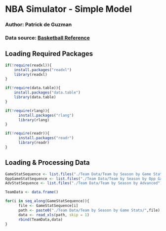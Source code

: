 # NBA Simulator - Simple Model
### Author: Patrick de Guzman
### Data source: [Basketball Reference](https://www.basketball-reference.com/)

## Loading Required Packages
```r
if(!require(readxl)){
    install.packages("readxl")
    library(readxl)
}

if(!require(data.table)){
    install.packages("data.table")
    library(data.table)
}

if(!require(rlang)){
      install.packages("rlang")
      library(rlang)
}

if(!require(readr)){
      install.packages("readr")
      library(readr)
}
```

## Loading & Processing Data 
```r
GameStatSequence <- list.files("./Team Data/Team by Season by Game Stats")
OppGameStatSequence <- list.files("./Team Data/Team by Season by Opp Game Stats")
AdvStatSequence <- list.files("./Team Data/Team by Season by Advanced")

TeamData <- data.frame()

for(i in seq_along(GameStatSequence)){
      file <- GameStatSequence[i]
      path <- paste0("./Team Data/Team by Season by Game Stats/",file)
      data <- read_xls(path, skip = 1)
      rbind(TeamData,data)
}
```